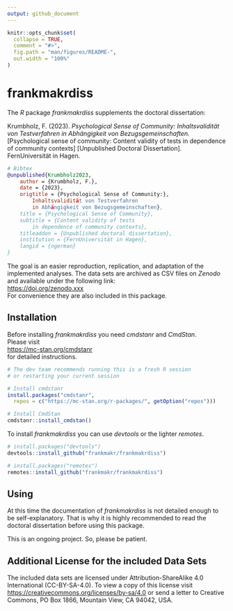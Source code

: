 ```yaml
---
output: github_document
---
```


```r
knitr::opts_chunk$set(
  collapse = TRUE,
  comment = "#>",
  fig.path = "man/figures/README-",
  out.width = "100%"
)
```

# frankmakrdiss #
The *R* package *frankmakrdiss*
supplements the doctoral dissertation:

Krumbholz, F. (2023).
*Psychological Sense of Community:*
*Inhaltsvalidität von Testverfahren in Abhängigkeit von Bezugsgemeinschaften.*
[Psychological sense of community:
Content validity of tests in dependence of community contexts]
[Unpublished Doctoral Dissertation].
FernUniversität in Hagen.

```bibtex
# Bibtex
@unpublished{Krumbholz2023,
    author = {Krumbholz, F.},
    date = {2023},
    origtitle = {Psychological Sense of Community:},
        Inhaltsvalidität von Testverfahren
        in Abhängigkeit von Bezugsgemeinschaften},
    title = {Psychological Sense of Community},
    subtitle = {Content validity of tests
        in dependence of community contexts},
    titleaddon = {Unpublished doctoral dissertation},
    institution = {FernUniversität in Hagen},
    langid = {ngerman}
}
```

The goal is
an easier reproduction, replication, and adaptation
of the implemented analyses.
The data sets are archived as CSV files on *Zenodo*
and available under the following link:  
<https://doi.org/zenodo.xxx>  
For convenience they are also included in this package.



## Installation ##
Before installing *frankmakrdiss* you need *cmdstanr* and *CmdStan*.  
Please visit  
<https://mc-stan.org/cmdstanr>  
for detailed instructions.

```r
# The dev team recommends running this is a fresh R session
# or restarting your current session

# Install cmdstanr
install.packages("cmdstanr",
  repos = c("https://mc-stan.org/r-packages/", getOption("repos")))

# Install CmdStan
cmdstanr::install_cmdstan()
```

To install *frankmakrdiss* you can use
*devtools* or the lighter *remotes*.

``` r
# install.packages("devtools")
devtools::install_github("frankmakr/frankmakrdiss")

# install.packages("remotes")
remotes::install_github("frankmakr/frankmakrdiss")
```



## Using ##
At this time 
the documentation of *frankmakrdiss* is not detailed enough
to be self-explanatory.
That is why
it is highly recommended to read the doctoral dissertation
before using this package.

This is an ongoing project.
So, please be patient.



## Additional License for the included Data Sets ##
The included data sets are licensed under
Attribution-ShareAlike 4.0 International (CC-BY-SA-4.0).
To view a copy of this license visit
<https://creativecommons.org/licenses/by-sa/4.0>
or send a letter to
Creative Commons, PO Box 1866, Mountain View, CA 94042, USA.
